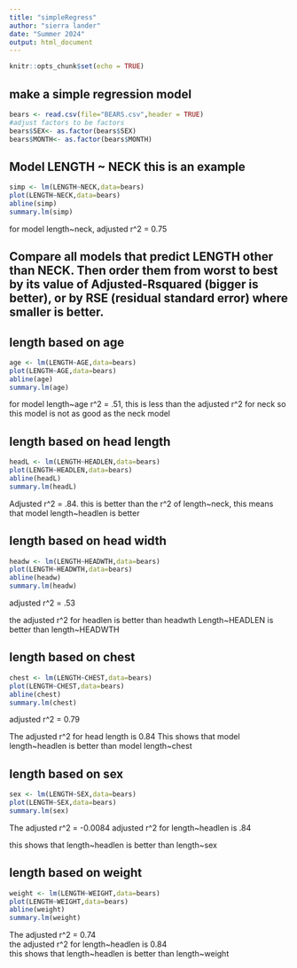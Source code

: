 ```yaml
---
title: "simpleRegress"
author: "sierra lander"
date: "Summer 2024"
output: html_document
---
```


```r
knitr::opts_chunk$set(echo = TRUE)
```

## make a simple regression model

```r
bears <- read.csv(file="BEARS.csv",header = TRUE)
#adjust factors to be factors
bears$SEX<- as.factor(bears$SEX)
bears$MONTH<- as.factor(bears$MONTH)
```

## Model LENGTH ~ NECK  this is an example  

```r
simp <- lm(LENGTH~NECK,data=bears)
plot(LENGTH~NECK,data=bears)
abline(simp)
summary.lm(simp)
```
for model length~neck, adjusted r^2 = 0.75

## Compare all models that predict LENGTH other than NECK. Then order them from worst to best by its value of Adjusted-Rsquared (bigger is better), or by RSE (residual standard error) where smaller is better. 


## length based on age 



```r
age <- lm(LENGTH~AGE,data=bears)
plot(LENGTH~AGE,data=bears)
abline(age)
summary.lm(age)
```
for model length~age r^2 = .51, this is less than the adjusted r^2 for neck so this model is not as good as the neck model  

## length based on head length 


```r
headL <- lm(LENGTH~HEADLEN,data=bears)
plot(LENGTH~HEADLEN,data=bears)
abline(headL)
summary.lm(headL)
```

Adjusted r^2 = .84. this is better than the r^2 of length~neck, this means that model length~headlen is better 


## length based on head width


```r
headw <- lm(LENGTH~HEADWTH,data=bears)
plot(LENGTH~HEADWTH,data=bears)
abline(headw)
summary.lm(headw)
```


adjusted r^2 = .53

the adjusted r^2 for headlen is better than headwth 
Length~HEADLEN is better than length~HEADWTH


## length based on chest 



```r
chest <- lm(LENGTH~CHEST,data=bears)
plot(LENGTH~CHEST,data=bears)
abline(chest)
summary.lm(chest)
```

adjusted r^2 = 0.79 

The adjusted r^2 for head length is 0.84 
This shows that model length~headlen is better than model length~chest 





## length based on sex




```r
sex <- lm(LENGTH~SEX,data=bears)
plot(LENGTH~SEX,data=bears)
summary.lm(sex)
```


The adjusted r^2 = -0.0084
adjusted r^2 for length~headlen is .84 

this shows that length~headlen is better than length~sex



## length based on weight 

```r
weight <- lm(LENGTH~WEIGHT,data=bears)
plot(LENGTH~WEIGHT,data=bears)
abline(weight)
summary.lm(weight)
```


The adjusted r^2 = 0.74   
the adjusted r^2 for length~headlen is 0.84   
this shows that length~headlen is better than length~weight  
